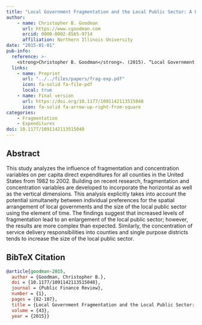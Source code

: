 ```yaml
---
title: "Local Government Fragmentation and the Local Public Sector: A Panel Data Analysis"
author: 
    - name: Christopher B. Goodman
      url: https://www.cgoodman.com
      orcid: 0000-0002-8565-9714
      affiliation: Northern Illinois University
date: "2015-01-01"
pub-info:
  reference: >-
    <strong>Christopher B. Goodman</strong>. (2015). “Local Government Fragmentation and the Local Public Sector: A Panel Data Analysis" <em>Public Finance Review</em> 43 (1): 82-107, doi: <a href="https://doi.org/10.1177/1091142113515048"><code>10.1177/1091142113515048</code></a>
  links:
    - name: Preprint
      url: "../../files/papers/frag-exp.pdf"
      icon: fa-solid fa-file-pdf
      local: true
    - name: Final version
      url: https://doi.org/10.1177/1091142113515048
      icon: fa-solid fa-arrow-up-right-from-square
categories:
    - Fragmentation
    - Expenditures
doi: 10.1177/1091142113515048
---
```


## Abstract
This study analyzes the influence of fragmentation and concentration variables on per capita direct expenditures for all counties in the United States from 1982 to 2002. Building on recent research, fragmentation and concentration variables are developed to incorporate the horizontal as well as the vertical dimensions. This analysis explicitly takes into account the potential simultaneity between individual preferences for the spatial arrangement of local governments and the size of the local public sector using the element of time. The findings suggest that increased levels of fragmentation lead to an enlargement of the local public sector; however, the results are more complex than expected. Similarly, the concentration of service delivery responsibilities into counties and single purpose districts tends to increase the size of the local public sector.

## BibTeX Citation
```bib
@article{goodman-2015,
  author = {Goodman, Christopher B.},
  doi = {10.1177/1091142113515048},
  journal = {Public Finance Review},
  number = {1},
  pages = {82-107},
  title = {Local Government Fragmentation and the Local Public Sector: A Panel Data Analysis},
  volume = {43},
  year = {2015}}
```